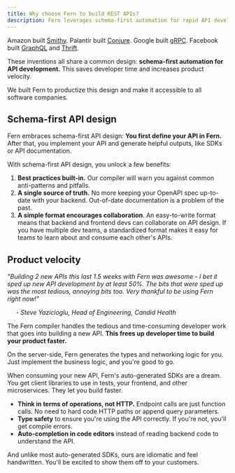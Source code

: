 ```yaml
---
title: Why choose Fern to build REST APIs?
description: Fern leverages schema-first automation for rapid API development. Define your API, then let Fern handle generating SDKs, server boilerplate, and documentation.
---
```


Amazon built [Smithy](https://github.com/smithy-lang/smithy). Palantir built
[Conjure](https://github.com/palantir/conjure). Google built [gRPC](https://github.com/grpc/grpc). Facebook built [GraphQL](https://github.com/graphql/graphql-spec) and [Thrift](https://github.com/facebook/fbthrift). 

These inventions all share a common design: **schema-first automation for API
development.** This saves developer time and increases product
velocity.

We built Fern to productize this design and make it accessible to all
software companies.

## Schema-first API design

Fern embraces schema-first API design: **You first define your API in Fern.**
After that, you implement your API and generate helpful outputs, like SDKs or API documentation.

With schema-first API design, you unlock a few benefits:

1. **Best practices built-in.** Our compiler will warn you against common
   anti-patterns and pitfalls.
2. **A single source of truth.** No more keeping your OpenAPI spec up-to-date
   with your backend. Out-of-date documentation is a problem of the past.
3. **A simple format encourages collaboration**. An easy-to-write format means
   that backend and frontend devs can collaborate on API design. If you have
   multiple dev teams, a standardized format makes it easy for teams to learn
   about and consume each other's APIs.

## Product velocity

<i>
  "Building 2 new APIs this last 1.5 weeks with Fern was awesome - I bet it sped
  up new API development by at least 50%.  The bits that were sped up was the
  most tedious, annoying bits too. Very thankful to be using Fern right now!"

&nbsp;&nbsp;&nbsp;&nbsp; \- Steve Yazicioglu, Head of Engineering, Candid Health

</i>

The Fern compiler handles the tedious and time-consuming developer work
that goes into building a new API. **This frees up developer time to build your
product faster.**

On the server-side, Fern generates the types and networking logic for you. Just
implement the business logic, and you're good to go.

When consuming your new API, Fern's auto-generated SDKs are a dream.
You get client libraries to use in tests, your frontend,
and other microservices. They let you build faster.

- **Think in terms of operations, not HTTP.** Endpoint calls are just function
  calls. No need to hard code HTTP paths or append query parameters.
- **Type safety** to ensure you're using the API correctly. If you're not, you'll get compile errors.
- **Auto-completion in code editors** instead of reading backend code to understand the API.

And unlike most auto-generated SDKs, ours are idiomatic and feel handwritten.
You'll be excited to show them off to your customers.
